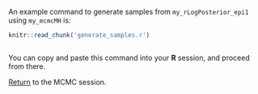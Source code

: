 An example command to generate samples from `my_rLogPosterior_epi1` using `my_mcmcMH` is:

```r
knitr::read_chunk('generate_samples.r')
```

```r
```

<!-- 

This returns a vector -- to convert this into a matrix with two rows, type

```r
trace <- matrix(trace, ncol = 2, byrow = TRUE)
```
 -->

You can copy and paste this command into your **R** session, and proceed from there.

[Return](mcmc.html#sampling-from-a-posterior-distribution) to the MCMC session.
